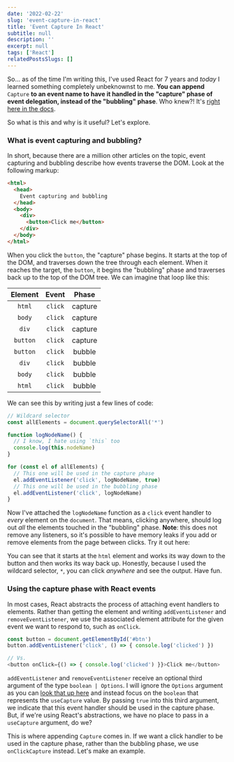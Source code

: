```yaml
---
date: '2022-02-22'
slug: 'event-capture-in-react'
title: 'Event Capture In React'
subtitle: null
description: ''
excerpt: null
tags: ['React']
relatedPostsSlugs: []
---
```



So... as of the time I'm writing this, I've used React for 7 years and _today_ I learned something completely unbeknownst to me. **You can append** `Capture` **to an event name to have it handled in the "capture" phase of event delegation, instead of the "bubbling" phase**. Who knew?! It's [right here in the docs](https://reactjs.org/docs/events.html#supported-events).

So what is this and why is it useful? Let's explore.

### What is event capturing and bubbling?

In short, because there are a million other articles on the topic, event capturing and bubbling describe how events traverse the DOM. Look at the following markup:

```html
<html>
  <head>
    Event capturing and bubbling
  </head>
  <body>
    <div>
      <button>Click me</button>
    </div>
  </body>
</html>
```

When you click the `button`, the "capture" phase begins. It starts at the top of the DOM, and traverses down the tree through each element. When it reaches the target, the `button`, it begins the "bubbling" phase and traverses back up to the top of the DOM tree. We can imagine that loop like this:

| Element  |  Event  |  Phase  |
| :------: | :-----: | :-----: |
|  `html`  | `click` | capture |
|  `body`  | `click` | capture |
|  `div`   | `click` | capture |
| `button` | `click` | capture |
| `button` | `click` | bubble  |
|  `div`   | `click` | bubble  |
|  `body`  | `click` | bubble  |
|  `html`  | `click` | bubble  |

We can see this by writing just a few lines of code:

```javascript
// Wildcard selector
const allElements = document.querySelectorAll('*')

function logNodeName() {
  // I know, I hate using `this` too
  console.log(this.nodeName)
}

for (const el of allElements) {
  // This one will be used in the capture phase
  el.addEventListener('click', logNodeName, true)
  // This one will be used in the bubbling phase
  el.addEventListener('click', logNodeName)
}
```

Now I've attached the `logNodeName` function as a `click` event handler to _every_ element on the `document`. That means, clicking anywhere, should log out _all_ the elements touched in the "bubbling" phase. **Note**: this does not remove any listeners, so it's possible to have memory leaks if you add or remove elements from the page between clicks. Try it out here:

<OffsetWrap>
  <EventButton />
</OffsetWrap>

You can see that it starts at the `html` element and works its way down to the button and then works its way back up. Honestly, because I used the wildcard selector, `*`, you can click _anywhere_ and see the output. Have fun.

### Using the capture phase with React events

In most cases, React abstracts the process of attaching event handlers to elements. Rather than getting the element and writing `addEventListener` and `removeEventListener`, we use the associated element attribute for the given event we want to respond to, such as `onClick`.

```javascript
const button = document.getElementById('#btn')
button.addEventListener('click', () => { console.log('clicked') })

// Vs.
<button onClick={() => { console.log('clicked') }}>Click me</button>
```

`addEventListener` and `removeEventListener` receive an optional third argument of the type `boolean | Options`. I will ignore the `Options` argument as you can [look that up here](https://developer.mozilla.org/en-US/docs/Web/API/EventTarget/addEventListener) and instead focus on the `boolean` that represents the `useCapture` value. By passing `true` into this third argument, we indicate that this event handler should be used in the capture phase. But, if we're using React's abstractions, we have no place to pass in a `useCapture` argument, do we?

This is where appending `Capture` comes in. If we want a click handler to be used in the capture phase, rather than the bubbling phase, we use `onClickCapture` instead. Let's make an example.

<OffsetWrap>
  <Breakfast />
</OffsetWrap>
